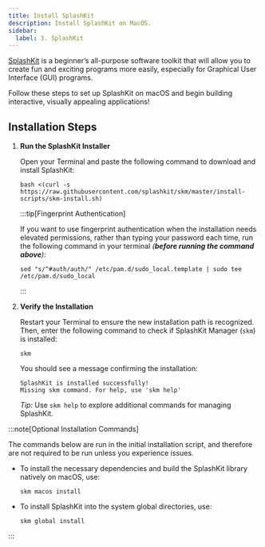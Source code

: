 ```yaml
---
title: Install SplashKit
description: Install SplashKit on MacOS.
sidebar:
  label: 3. SplashKit
---
```



[SplashKit](https://splashkit.io) is a beginner’s all-purpose software toolkit that will allow you to create fun and exciting programs more easily, especially for Graphical User Interface (GUI) programs.

Follow these steps to set up SplashKit on macOS and begin building interactive, visually appealing applications!

## Installation Steps

<Steps>

1. **Run the SplashKit Installer**

   Open your Terminal and paste the following command to download and install SplashKit:

   ```shell
   bash <(curl -s https://raw.githubusercontent.com/splashkit/skm/master/install-scripts/skm-install.sh)
   ```

   :::tip[Fingerprint Authentication]

   If you want to use fingerprint authentication when the installation needs elevated permissions, rather than typing your password each time, run the following command in your terminal *(**before running the command above**)*:

   ```shell
   sed "s/^#auth/auth/" /etc/pam.d/sudo_local.template | sudo tee /etc/pam.d/sudo_local
   ```

   :::

2. **Verify the Installation**

   Restart your Terminal to ensure the new installation path is recognized. Then, enter the following command to check if SplashKit Manager (`skm`) is installed:

   ```shell
   skm
   ```

   You should see a message confirming the installation:

   ```shell
   SplashKit is installed successfully!
   Missing skm command. For help, use 'skm help'
   ```

   *Tip:* Use `skm help` to explore additional commands for managing SplashKit.

</Steps>

:::note[Optional Installation Commands]

The commands below are run in the initial installation script, and therefore are not required to be run unless you experience issues.

- To install the necessary dependencies and build the SplashKit library natively on macOS, use:

   ```shell
   skm macos install
   ```

- To install SplashKit into the system global directories, use:

   ```shell
   skm global install
   ```

:::
